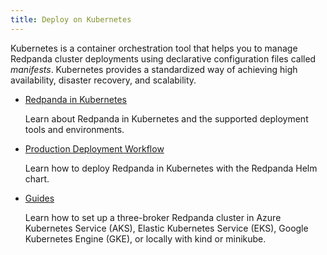 ```yaml
---
title: Deploy on Kubernetes
---
```


<head>
    <meta name="title" content="Deploy on Kubernetes | Redpanda Docs"/>
    <meta name="description" content="Deploy on Kubernetes."/>
</head>

Kubernetes is a container orchestration tool that helps you to manage Redpanda cluster deployments using declarative configuration files called _manifests_. Kubernetes provides a standardized way of achieving high availability, disaster recovery, and scalability.

- [Redpanda in Kubernetes](../kubernetes/kubernetes-production-deployment)

    Learn about Redpanda in Kubernetes and the supported deployment tools and environments.

- [Production Deployment Workflow](../kubernetes/production-workflow)

    Learn how to deploy Redpanda in Kubernetes with the Redpanda Helm chart.

- [Guides](../kubernetes/get-started-dev)

    Learn how to set up a three-broker Redpanda cluster in Azure Kubernetes Service (AKS), Elastic Kubernetes Service (EKS), Google Kubernetes Engine (GKE), or locally with kind or minikube.